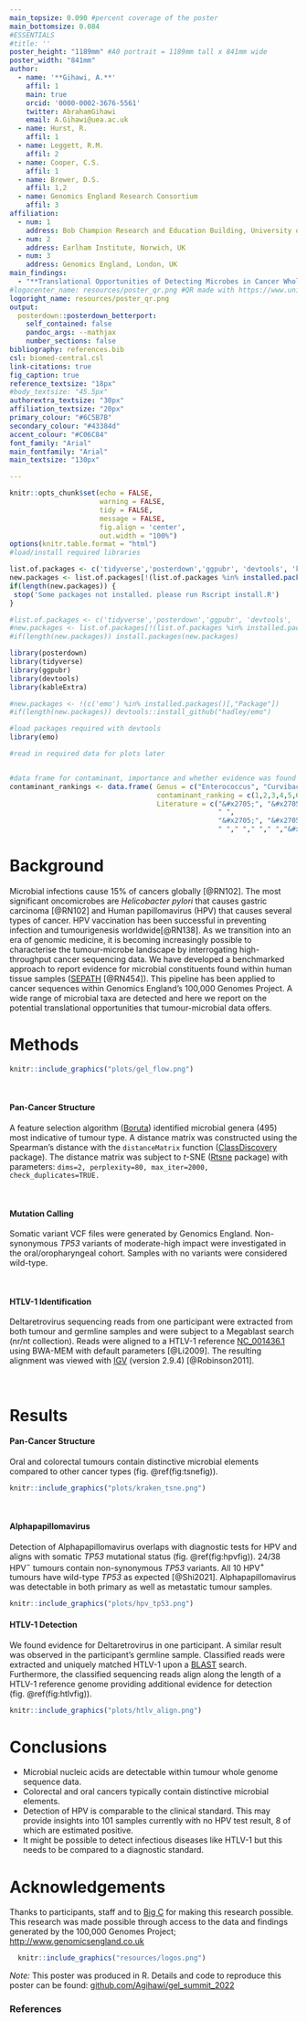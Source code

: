 ```yaml
---
main_topsize: 0.090 #percent coverage of the poster
main_bottomsize: 0.084
#ESSENTIALS
#title: ''
poster_height: "1189mm" #A0 portrait = 1189mm tall x 841mm wide
poster_width: "841mm"
author:
  - name: '**Gihawi, A.**'
    affil: 1
    main: true
    orcid: '0000-0002-3676-5561'
    twitter: AbrahamGihawi 
    email: A.Gihawi@uea.ac.uk
  - name: Hurst, R.
    affil: 1
  - name: Leggett, R.M.
    affil: 2
  - name: Cooper, C.S.
    affil: 1
  - name: Brewer, D.S.
    affil: 1,2
  - name: Genomics England Research Consortium
    affil: 3
affiliation:
  - num: 1
    address: Bob Champion Research and Education Building, University of East Anglia, Norwich, UK
  - num: 2
    address: Earlham Institute, Norwich, UK
  - num: 3
    address: Genomics England, London, UK
main_findings:
  - "**Translational Opportunities of Detecting Microbes in Cancer Whole Genome Sequences**"
#logocenter_name: resources/poster_qr.png #QR made with https://www.unitag.io/qrcode
logoright_name: resources/poster_qr.png
output: 
  posterdown::posterdown_betterport:
    self_contained: false
    pandoc_args: --mathjax
    number_sections: false
bibliography: references.bib
csl: biomed-central.csl
link-citations: true
fig_caption: true
reference_textsize: "18px"
#body_textsize: "45.5px"
authorextra_textsize: "30px"
affiliation_textsize: "20px"
primary_colour: "#6C5B7B"
secondary_colour: "#43384d"
accent_colour: "#C06C84"
font_family: "Arial"
main_fontfamily: "Arial"
main_textsize: "130px"

---
```


```r
knitr::opts_chunk$set(echo = FALSE,
                      warning = FALSE,
                      tidy = FALSE,
                      message = FALSE,
                      fig.align = 'center',
                      out.width = "100%")
options(knitr.table.format = "html") 
#load/install required libraries

list.of.packages <- c('tidyverse','posterdown','ggpubr', 'devtools', 'kableExtra', 'emo')
new.packages <- list.of.packages[!(list.of.packages %in% installed.packages()[,"Package"])]
if(length(new.packages)) {
 stop('Some packages not installed. please run Rscript install.R')
}

#list.of.packages <- c('tidyverse','posterdown','ggpubr', 'devtools', 'kableExtra')
#new.packages <- list.of.packages[!(list.of.packages %in% installed.packages()[,"Package"])]
#if(length(new.packages)) install.packages(new.packages)

library(posterdown)
library(tidyverse)
library(ggpubr)
library(devtools)
library(kableExtra)

#new.packages <- !(c('emo') %in% installed.packages()[,"Package"])
#if(length(new.packages)) devtools::install_github("hadley/emo")

#load packages required with devtools
library(emo)

#read in required data for plots later


#data frame for contaminant, importance and whether evidence was found in published literature (eisenhofer et al. 2019)
contaminant_rankings <- data.frame( Genus = c("Enterococcus", "Curvibacter", "Methylobacterium", "Sphingomonas", "Variovorax", "Actinomyces", "Bradyrhizobium", "Burkholderia", "Cutibacterium", "Hammondia", "Kocuria", "Micrococcus", "Ralstonia", "Sphingobium", "Streptococcus"),
                                    contaminant_ranking = c(1,2,3,4,5,6,7,8,9,10,11,12,13,14,15),
                                    Literature = c("&#x2705;", "&#x2705;", "&#x2705;","&#x2705;",
                                                   " ",
                                                   "&#x2705;", "&#x2705;","&#x2705;",
                                                   " "," "," "," ","&#x2705;","&#x2705;", "&#x2705;"))


```

# Background

Microbial infections cause 15% of cancers globally [@RN102]. The most significant oncomicrobes are _Helicobacter pylori_ that causes gastric carcinoma [@RN102] and Human papillomavirus (HPV) that causes several types of cancer. HPV vaccination has been successful in preventing infection and tumourigenesis worldwide[@RN138]. As we transition into an era of genomic medicine, it is becoming increasingly possible to characterise the tumour-microbe landscape by interrogating high-throughput cancer sequencing data. We have developed a benchmarked approach to report evidence for microbial constituents found within human tissue samples ([SEPATH](https://github.com/UEA-Cancer-Genetics-Lab/sepath_tool_UEA) [@RN454]). This pipeline has been applied to cancer sequences within Genomics England's 100,000 Genomes Project. A wide range of microbial taxa are detected and here we report on the potential translational opportunities that tumour-microbial data offers.



# Methods

```r
knitr::include_graphics("plots/gel_flow.png")
```

<br>

#### Pan-Cancer Structure

A feature selection algorithm ([Boruta](https://cran.r-project.org/web/packages/Boruta/Boruta.pdf)) identified microbial genera (495) most indicative of tumour type. A distance matrix was constructed using the Spearman's distance with the `distanceMatrix` function ([ClassDiscovery](https://cran.r-project.org/web/packages/ClassDiscovery/index.html) package). The distance matrix was subject to *t*-SNE ([Rtsne](https://cran.r-project.org/web/packages/Rtsne/Rtsne.pdf) package) with parameters: `dims=2, perplexity=80, max_iter=2000, check_duplicates=TRUE.`

<br>

#### Mutation Calling

Somatic variant VCF files were generated by Genomics England. Non-synonymous *TP53* variants of moderate-high impact were investigated in the oral/oropharyngeal cohort. Samples with no variants were considered wild-type.

<br> 

#### HTLV-1 Identification

Deltaretrovirus sequencing reads from one participant were extracted from both tumour and germline samples and were subject to a Megablast search (nr/nt collection). Reads were aligned to a HTLV-1 reference [NC_001436.1](https://www.ncbi.nlm.nih.gov/assembly/GCF_000863585.1/) using BWA-MEM with default parameters [@Li2009]. The resulting alignment was viewed with [IGV](https://igv.org/) (version 2.9.4) [@Robinson2011].




<br>

# Results

#### Pan-Cancer Structure

Oral and colorectal tumours contain distinctive microbial elements compared to other cancer types (fig. \@ref(fig:tsnefig)).

```r
knitr::include_graphics("plots/kraken_tsne.png")
```

<br>

#### Alphapapillomavirus

Detection of Alphapapillomavirus overlaps with diagnostic tests for HPV and aligns with somatic *TP53* mutational status (fig. \@ref(fig:hpvfig)). 24/38 HPV$^{-}$ tumours contain non-synonymous *TP53* variants. All 10 HPV$^{+}$ tumours have wild-type *TP53* as expected [@Shi2021]. Alphapapillomavirus was detectable in both primary as well as metastatic tumour samples.


```r
knitr::include_graphics("plots/hpv_tp53.png")
```


#### HTLV-1 Detection

We found evidence for Deltaretrovirus in one participant. A similar result was observed in the participant's germline sample. Classified reads were extracted and uniquely matched HTLV-1 upon a [BLAST](https://blast.ncbi.nlm.nih.gov/Blast.cgi) search. Furthermore, the classified sequencing reads align along the length of a HTLV-1 reference genome providing additional evidence for detection (fig. \@ref(fig:htlvfig)).


```r
knitr::include_graphics("plots/htlv_align.png")
```


# Conclusions

* Microbial nucleic acids are detectable within tumour whole genome sequence data.
* Colorectal and oral cancers typically contain distinctive microbial elements.
* Detection of HPV is comparable to the clinical standard. This may provide insights into 101 samples currently with no HPV test result, 8 of which are estimated positive.
* It might be possible to detect infectious diseases like HTLV-1 but this needs to be compared to a diagnostic standard.


# Acknowledgements

Thanks to participants, staff and to [Big C](http://www.big-c.co.uk/) for making this research possible. This research was made possible through access to the data and findings generated by the 100,000 Genomes Project; [http://www.genomicsengland.co.uk](http://www.genomicsengland.co.uk)

```r
  knitr::include_graphics("resources/logos.png")
```

*Note: * This poster was produced in R. Details and code to reproduce this poster can be found: [github.com/Agihawi/gel_summit_2022](https://github.com/Agihawi/gel_summit_2022)

### References
